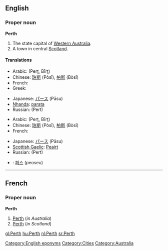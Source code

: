 ==English==

===Proper noun===
{{wikipedia}}
'''Perth'''

# The state capital of [[Western Australia]].
# A town in central [[Scotland]].

====Translations====

{{trans-top|in Western Australia}}
* Arabic: {{Arab|[[بيرث]]}} (Perṯ, Bīrṯ)
* Chinese: [[珀斯]] (Pòsī), [[柏斯]] (Bòsī)
* French: {{t-|fr|Perth}}
* Greek: {{t-|el|Περθ|n|tr=Perth|sc=Grek}}
{{trans-mid}}
* Japanese: [[パース]] (Pāsu)
* [[Nhanda]]: [[parata]]
* Russian: {{t|ru|Перт|sc=Cyrl|m}} (Pert)
{{trans-bottom}}

{{trans-top|in Scotland}}
* Arabic: {{Arab|[[بيرث]]}} (Perṯ, Bīrṯ)
* Chinese: [[珀斯]] (Pòsī), [[柏斯]] (Bòsī)
* French: {{t-|fr|Perth}}
{{trans-mid}}
* Japanese: [[パース]] (Pāsu)
* [[Scottish Gaelic]]: [[Peairt]]
* Russian: {{t|ru|Перт|sc=Cyrl|m}} (Pert)
{{trans-bottom}}

{{checktrans}}

* {{ttbc|Korean}}: [[퍼스]] (peoseu)

[[Category:English eponyms]]
[[Category:Cities]]
[[Category:Australia]]
----

==French==

===Proper noun===
'''Perth'''

# [[Perth#English|Perth]] (''in Australia'')
# [[Perth#English|Perth]] (''in Scotland'')

[[gl:Perth]]
[[hu:Perth]]
[[nl:Perth]]
[[sr:Perth]]